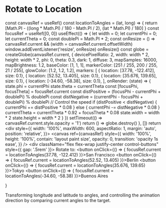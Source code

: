 # Rotate to Location


  const canvasRef = useRef()
  const locationToAngles = (lat, long) => {
    return [Math.PI - ((long * Math.PI) / 180 - Math.PI / 2), (lat * Math.PI) / 180]
  }
  const focusRef = useRef([0, 0])
  useEffect(() => {
    let width = 0;
    let currentPhi = 0;
    let currentTheta = 0;
    const doublePi = Math.PI * 2;
    const onResize = () => canvasRef.current && (width = canvasRef.current.offsetWidth)
    window.addEventListener('resize', onResize)
    onResize()
    const globe = createGlobe(canvasRef.current, {
      devicePixelRatio: 2,
      width: width * 2,
      height: width * 2,
      phi: 0,
      theta: 0.3,
      dark: 1,
      diffuse: 3,
      mapSamples: 16000,
      mapBrightness: 1.2,
      baseColor: [1, 1, 1],
      markerColor: [251 / 255, 200 / 255, 21 / 255],
      glowColor: [1.2, 1.2, 1.2],
      markers: [
        { location: [37.78, -122.412], size: 0.1},
        { location: [52.52, 13.405], size: 0.1},
        { location: [35.676, 139.65], size: 0.1},
        { location: [-34.60, -58.38], size: 0.1},
      ],
      onRender: (state) => {
        state.phi = currentPhi
        state.theta = currentTheta
        const [focusPhi, focusTheta] = focusRef.current
        const distPositive = (focusPhi - currentPhi + doublePi) % doublePi
        const distNegative = (currentPhi - focusPhi + doublePi) % doublePi
        // Control the speed
        if (distPositive < distNegative) {
          currentPhi += distPositive * 0.08
        } else {
          currentPhi -= distNegative * 0.08
        }
        currentTheta = currentTheta * 0.92 + focusTheta * 0.08
        state.width = width * 2
        state.height = width * 2
      }
    })
    setTimeout(() => canvasRef.current.style.opacity = '1')
    return () => globe.destroy()
  }, [])
  return <div style={{
    width: '100%',
    maxWidth: 600,
    aspectRatio: 1,
    margin: 'auto',
    position: 'relative',
  }}>
    <canvas
      ref={canvasRef}
      style={{
        width: '100%',
        height: '100%',
        contain: 'layout paint size',
        opacity: 0,
        transition: 'opacity 1s ease',
      }}
    />
    <div className="flex flex-wrap justify-center control-buttons" style={{ gap: '.5rem' }}>
      Rotate to:
      <button onClick={() => {
        focusRef.current = locationToAngles(37.78, -122.412)
      }}>San Francisco</button>
      <button onClick={() => {
        focusRef.current = locationToAngles(52.52, 13.405)
      }}>Berlin</button>
      <button onClick={() => {
        focusRef.current = locationToAngles(35.676, 139.65)
      }}>Tokyo</button>
      <button onClick={() => {
        focusRef.current = locationToAngles(-34.60, -58.38)
      }}>Buenos Aires</button>
    </div>
  </div>
}

<Cobe/>

Transforming longitude and latitude to angles, and controlling the animation direction by comparing current angles to the target.

<style jsx global>{`
.control-buttons button {
  text-decoration-line: underline;
  text-underline-position: under;
  text-decoration-thickness: from-font;
}
`}</style>